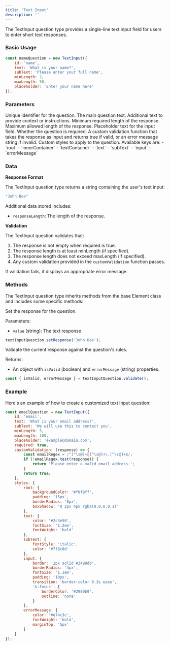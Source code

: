 ```yaml
---
title: 'Text Input'
description: ''
---
```


The TextInput question type provides a single-line text input field for users to enter short text responses.

### Basic Usage

```javascript
const nameQuestion = new TextInput({
    id: 'name',
    text: 'What is your name?',
    subText: 'Please enter your full name',
    minLength: 2,
    maxLength: 50,
    placeholder: 'Enter your name here'
});
```

### Parameters

<ParamField path="id" type="string" required>
  Unique identifier for the question.
</ParamField>

<ParamField path="text" type="string" required>
  The main question text.
</ParamField>

<ParamField path="subText" type="string" default="">
  Additional text to provide context or instructions.
</ParamField>

<ParamField path="minLength" type="integer" default="0">
  Minimum required length of the response.
</ParamField>

<ParamField path="maxLength" type="integer" default="255">
  Maximum allowed length of the response.
</ParamField>

<ParamField path="placeholder" type="string" default="">
  Placeholder text for the input field.
</ParamField>

<ParamField path="required" type="boolean" default="true">
  Whether the question is required.
</ParamField>

<ParamField path="customValidation" type="function">
  A custom validation function that takes the response as input and returns true if valid, or an error message string if invalid.
</ParamField>

<ParamField path="styles" type="object">
  Custom styles to apply to the question. Available keys are:
  - `root`
  - `innerContainer`
  - `textContainer`
  - `text`
  - `subText`
  - `input`
  - `errorMessage`
</ParamField>

### Data

**Response Format**

The TextInput question type returns a string containing the user's text input:

```javascript
"John Doe"
```

Additional data stored includes:
- `responseLength`: The length of the response.

**Validation**

The TextInput question validates that:
1. The response is not empty when required is true.
2. The response length is at least minLength (if specified).
3. The response length does not exceed maxLength (if specified).
4. Any custom validation provided in the `customValidation` function passes.

If validation fails, it displays an appropriate error message.

### Methods

The TextInput question type inherits methods from the base Element class and includes some specific methods:

<ParamField path="setResponse" type="function">
  Set the response for the question.

  Parameters:
  - `value` (string): The text response

  ```javascript
  textInputQuestion.setResponse('John Doe');
  ```
</ParamField>

<ParamField path="validate" type="function">
  Validate the current response against the question's rules.

  Returns:
  - An object with `isValid` (boolean) and `errorMessage` (string) properties.

  ```javascript
  const { isValid, errorMessage } = textInputQuestion.validate();
  ```
</ParamField>

### Example

Here's an example of how to create a customized text input question:

```javascript
const emailQuestion = new TextInput({
    id: 'email',
    text: 'What is your email address?',
    subText: 'We will use this to contact you',
    minLength: 5,
    maxLength: 100,
    placeholder: 'example@domain.com',
    required: true,
    customValidation: (response) => {
        const emailRegex = /^[^\s@]+@[^\s@]+\.[^\s@]+$/;
        if (!emailRegex.test(response)) {
            return 'Please enter a valid email address.';
        }
        return true;
    },
    styles: {
        root: {
            backgroundColor: '#f0f8ff',
            padding: '15px',
            borderRadius: '8px',
            boxShadow: '0 2px 4px rgba(0,0,0,0.1)'
        },
        text: {
            color: '#2c3e50',
            fontSize: '1.2em',
            fontWeight: 'bold'
        },
        subText: {
            fontStyle: 'italic',
            color: '#7f8c8d'
        },
        input: {
            border: '2px solid #3498db',
            borderRadius: '4px',
            fontSize: '1.1em',
            padding: '10px',
            transition: 'border-color 0.3s ease',
            '&:focus': {
                borderColor: '#2980b9',
                outline: 'none'
            }
        },
        errorMessage: {
            color: '#e74c3c',
            fontWeight: 'bold',
            marginTop: '5px'
        }
    }
});
```